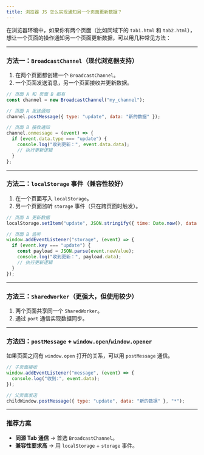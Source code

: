 ```yaml
---
title: 浏览器 JS 怎么实现通知另一个页面更新数据？
---
```


在浏览器环境中，如果你有两个页面（比如同域下的 `tab1.html` 和 `tab2.html`），想让一个页面的操作通知另一个页面更新数据，可以用几种常见方法：

---

### 方法一：`BroadcastChannel`（现代浏览器支持）

1. 在两个页面都创建一个 `BroadcastChannel`。
2. 一个页面发送消息，另一个页面接收并更新数据。

```js
// 页面 A 和 页面 B 都有
const channel = new BroadcastChannel("my_channel");

// 页面 A 发送通知
channel.postMessage({ type: "update", data: "新的数据" });

// 页面 B 接收通知
channel.onmessage = (event) => {
  if (event.data.type === "update") {
    console.log("收到更新：", event.data.data);
    // 执行更新逻辑
  }
};
```

---

### 方法二：`localStorage` 事件（兼容性较好）

1. 在一个页面写入 `localStorage`。
2. 另一个页面监听 `storage` 事件（只在跨页面时触发）。

```js
// 页面 A 更新数据
localStorage.setItem("update", JSON.stringify({ time: Date.now(), data: "新的数据" }));

// 页面 B 监听
window.addEventListener("storage", (event) => {
  if (event.key === "update") {
    const payload = JSON.parse(event.newValue);
    console.log("收到更新：", payload.data);
    // 执行更新逻辑
  }
});
```

---

### 方法三：`SharedWorker`（更强大，但使用较少）

1. 两个页面共享同一个 `SharedWorker`。
2. 通过 `port` 通信实现数据同步。

---

### 方法四：`postMessage` + `window.open`/`window.opener`

如果页面之间有 `window.open` 打开的关系，可以用 `postMessage` 通信。

```js
// 子页面接收
window.addEventListener("message", (event) => {
  console.log("收到:", event.data);
});

// 父页面发送
childWindow.postMessage({ type: "update", data: "新的数据" }, "*");
```

---

### 推荐方案

* **同源 Tab 通信** → 首选 `BroadcastChannel`。
* **兼容性要求高** → 用 `localStorage` + `storage` 事件。

